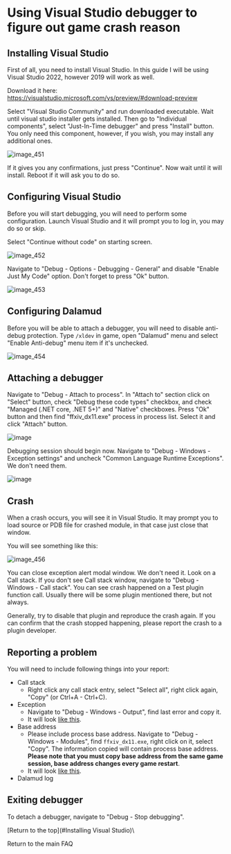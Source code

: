 
# Using Visual Studio debugger to figure out game crash reason

## Installing Visual Studio

First of all, you need to install Visual Studio. In this guide I will be using Visual Studio 2022, however 2019 will work as well.

Download it here: https://visualstudio.microsoft.com/vs/preview/#download-preview

Select "Visual Studio Community" and run downloaded executable. Wait until visual studio installer gets installed. Then go to "Individual components", select "Just-In-Time debugger" and press "Install" button. You only need this component, however, if you wish, you may install any additional ones.

![image_451](images/debug/1_install_vs.png)

If it gives you any confirmations, just press "Continue". Now wait until it will install. Reboot if it will ask you to do so.

## Configuring Visual Studio

Before you will start debugging, you will need to perform some configuration. Launch Visual Studio and it will prompt you to log in, you may do so or skip.

Select "Continue without code" on starting screen.

![image_452](images/debug/2_startup_window.png)

Navigate to "Debug - Options - Debugging - General" and disable "Enable Just My Code" option. Don't forget to press "Ok" button.

![image_453](images/debug/3_config.png)

## Configuring Dalamud

Before you will be able to attach a debugger, you will need to disable anti-debug protection. Type `/xldev` in game, open "Dalamud" menu and select "Enable Anti-debug" menu item if it's unchecked.

![image_454](images/debug/4_dalamud_config.png)

## Attaching a debugger

Navigate to "Debug - Attach to process". In "Attach to" section click on "Select" button, check "Debug these code types" checkbox, and check "Managed (.NET core, .NET 5+)" and "Native" checkboxes. Press "Ok" button and then find "ffxiv_dx11.exe" process in process list. Select it and click "Attach" button.

![image](images/debug/5_attach_debugger.png)

Debugging session should begin now. Navigate to "Debug - Windows - Exception settings" and uncheck "Common Language Runtime Exceptions". We don't need them.

![image](images/debug/6_exception_settings.png)

## Crash

When a crash occurs, you will see it in Visual Studio. It may prompt you to load source or PDB file for crashed module, in that case just close that window.

You will see something like this:

![image_456](images/debug/7_crash.png)

You can close exception alert modal window. We don't need it. Look on a Call stack. If you don't see Call stack window, navigate to "Debug - Windows - Call stack". You can see crash happened on a Test plugin function call. Usually there will be some plugin mentioned there, but not always.

Generally, try to disable that plugin and reproduce the crash again. If you can confirm that the crash stopped happening, please report the crash to a plugin developer.

## Reporting a problem

You will need to include following things into your report:

- Call stack
  - Right click any call stack entry, select "Select all", right click again, "Copy" (or Ctrl+A - Ctrl+C).
- Exception
  - Navigate to "Debug - Windows - Output", find last error and copy it.
  - It will look [like this](images/debug/8_output.png).
- Base address
  - Please include process base address. Navigate to "Debug - Windows - Modules", find `ffxiv_dx11.exe`, right click on it, select "Copy". The information copied will contain process base address. **Please note that you must copy base address from the same game session, base address changes every game restart**.
  - It will look [like this](images/debug/9_base_address.png).
- Dalamud log

## Exiting debugger

To detach a debugger, navigate to "Debug - Stop debugging".

[Return to the top](#Installing Visual Studio)\
<Link href="/">Return to the main FAQ</Link>
